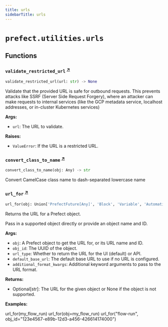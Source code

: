 ```yaml
---
title: urls
sidebarTitle: urls
---
```


# `prefect.utilities.urls`

## Functions

### `validate_restricted_url` <sup><a href="https://github.com/prefecthq/prefect/blob/main/src/prefect/utilities/urls.py#L68" target="_blank">↗</a></sup>

```python
validate_restricted_url(url: str) -> None
```


Validate that the provided URL is safe for outbound requests.  This prevents
attacks like SSRF (Server Side Request Forgery), where an attacker can make
requests to internal services (like the GCP metadata service, localhost addresses,
or in-cluster Kubernetes services)

**Args:**
- `url`: The URL to validate.

**Raises:**
- `ValueError`: If the URL is a restricted URL.


### `convert_class_to_name` <sup><a href="https://github.com/prefecthq/prefect/blob/main/src/prefect/utilities/urls.py#L116" target="_blank">↗</a></sup>

```python
convert_class_to_name(obj: Any) -> str
```


Convert CamelCase class name to dash-separated lowercase name


### `url_for` <sup><a href="https://github.com/prefecthq/prefect/blob/main/src/prefect/utilities/urls.py#L125" target="_blank">↗</a></sup>

```python
url_for(obj: Union['PrefectFuture[Any]', 'Block', 'Variable', 'Automation', 'Resource', 'ReceivedEvent', BaseModel, str], obj_id: Optional[Union[str, UUID]] = None, url_type: URLType = 'ui', default_base_url: Optional[str] = None, **additional_format_kwargs: Any) -> Optional[str]
```


Returns the URL for a Prefect object.

Pass in a supported object directly or provide an object name and ID.

**Args:**
- `obj`: 
A Prefect object to get the URL for, or its URL name and ID.
- `obj_id`: 
The UUID of the object.
- `url_type`: 
Whether to return the URL for the UI (default) or API.
- `default_base_url`: 
The default base URL to use if no URL is configured.
- `additional_format_kwargs`: 
Additional keyword arguments to pass to the URL format.

**Returns:**
- Optional\[str]: The URL for the given object or None if the object is not supported.

**Examples:**

url_for(my_flow_run)
url_for(obj=my_flow_run)
url_for("flow-run", obj_id="123e4567-e89b-12d3-a456-426614174000")

